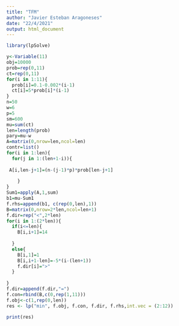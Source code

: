 ```yaml
---
title: "TFM"
author: "Javier Esteban Aragoneses"
date: "22/4/2021"
output: html_document
---
```


```r
library(lpSolve)
```



```r
y<-Variable(11)
obj=10000
prob=rep(0,11)
ct=rep(0,11)
for(i in 1:11){
  prob[i]=0.1-0.002*(i-1)
  ct[i]=5*prob[i]*(i-1)
}
n=50
w=6
p=5
sm=600
mu=sum(ct)
len=length(prob)
pary=mu-w
A=matrix(0,nrow=len,ncol=len)
contr=list()
for(i in 1:len){
  for(j in 1:(len+1-i)){
    
 A[i,len-j+1]=(n-(j-1)*p)*prob[len-j+1]    
 
    }
}
Sum1=apply(A,1,sum)
b1=mu-Sum1
f.rhs=append(b1, c(rep(0,len),1))
B=matrix(0,nrow=2*len,ncol=len+1)
f.dir=rep("<",2*len)
for(i in 1:(2*len)){
  if(i<=len){
    B[i,i+1]=14
    
  }
  else{
    B[i,1]=1
    B[i,i+1-len]=-5*(i-(len+1))
    f.dir[i]=">"
  }
  
}
f.dir=append(f.dir,"=")
f.con=rbind(B,c(0,rep(1,11)))
f.obj<-c(1,rep(0,len))
res <- lp("min", f.obj, f.con, f.dir, f.rhs,int.vec = (2:12))
```



```r
print(res)
```


